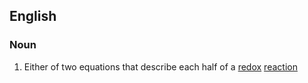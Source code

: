 ==English==

===Noun===
{{en-noun|head=[[half]]-[[equation]]}}

# {{lb|en|chemistry}} Either of two equations that describe each half of a [[redox]] [[reaction]]